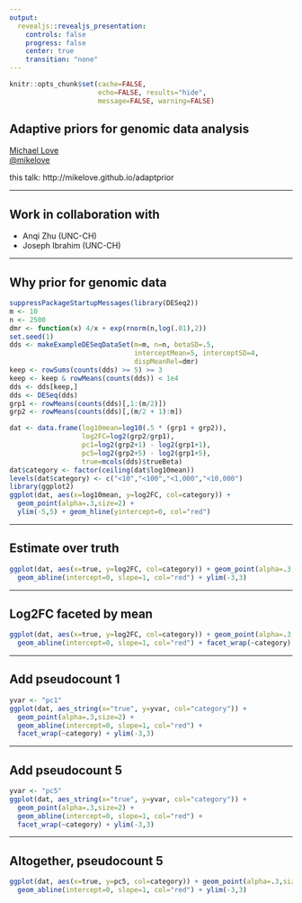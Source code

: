 ```yaml
---
output:
  revealjs::revealjs_presentation:
    controls: false
    progress: false
    center: true
    transition: "none"
---
```


```r
knitr::opts_chunk$set(cache=FALSE,
                      echo=FALSE, results="hide",
                      message=FALSE, warning=FALSE)
```

## Adaptive priors for genomic data analysis

[Michael Love](http://mikelove.github.io) <br>
[\@mikelove](http://twitter.com/mikelove) <br>

this talk: http://mikelove.github.io/adaptprior

---

## Work in collaboration with

* Anqi Zhu (UNC-CH)
* Joseph Ibrahim (UNC-CH)

---

## Why prior for genomic data

```r
suppressPackageStartupMessages(library(DESeq2))
m <- 10
n <- 2500
dmr <- function(x) 4/x + exp(rnorm(n,log(.01),2))
set.seed(1)
dds <- makeExampleDESeqDataSet(m=m, n=n, betaSD=.5,
                               interceptMean=5, interceptSD=4,
                               dispMeanRel=dmr)
keep <- rowSums(counts(dds) >= 5) >= 3
keep <- keep & rowMeans(counts(dds)) < 1e4
dds <- dds[keep,]
dds <- DESeq(dds)
grp1 <- rowMeans(counts(dds)[,1:(m/2)])
grp2 <- rowMeans(counts(dds)[,(m/2 + 1):m])
```

```r
dat <- data.frame(log10mean=log10(.5 * (grp1 + grp2)),
                  log2FC=log2(grp2/grp1),
                  pc1=log2(grp2+1) - log2(grp1+1),
                  pc5=log2(grp2+5) - log2(grp1+5),
                  true=mcols(dds)$trueBeta)
dat$category <- factor(ceiling(dat$log10mean))
levels(dat$category) <- c("<10","<100","<1,000","<10,000")
library(ggplot2)
ggplot(dat, aes(x=log10mean, y=log2FC, col=category)) +
  geom_point(alpha=.3,size=2) +
  ylim(-5,5) + geom_hline(yintercept=0, col="red")
```

---

## Estimate over truth

```r
ggplot(dat, aes(x=true, y=log2FC, col=category)) + geom_point(alpha=.3,size=2) +
  geom_abline(intercept=0, slope=1, col="red") + ylim(-3,3)
```

---

## Log2FC faceted by mean

```r
ggplot(dat, aes(x=true, y=log2FC, col=category)) + geom_point(alpha=.3,size=2) +
  geom_abline(intercept=0, slope=1, col="red") + facet_wrap(~category) + ylim(-3,3)
```

---

## Add pseudocount 1

```r
yvar <- "pc1"
ggplot(dat, aes_string(x="true", y=yvar, col="category")) +
  geom_point(alpha=.3,size=2) +
  geom_abline(intercept=0, slope=1, col="red") +
  facet_wrap(~category) + ylim(-3,3)
```

---

## Add pseudocount 5

```r
yvar <- "pc5"
ggplot(dat, aes_string(x="true", y=yvar, col="category")) +
  geom_point(alpha=.3,size=2) +
  geom_abline(intercept=0, slope=1, col="red") +
  facet_wrap(~category) + ylim(-3,3)
```

---

## Altogether, pseudocount 5

```r
ggplot(dat, aes(x=true, y=pc5, col=category)) + geom_point(alpha=.3,size=2) +
  geom_abline(intercept=0, slope=1, col="red") + ylim(-3,3)
```


